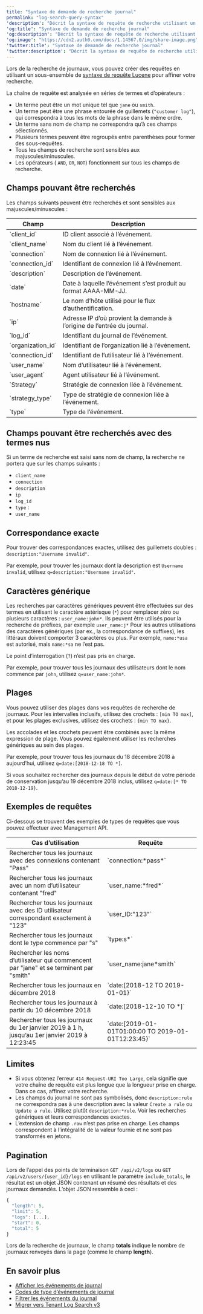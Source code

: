 ```yaml
---
title: "Syntaxe de demande de recherche journal"
permalink: "log-search-query-syntax"
'description': "Décrit la syntaxe de requête de recherche utilisant un sous-ensemble de syntaxe de requête Lucene pour affiner les recherches de journaux Auth0."
'og:title': "Syntaxe de demande de recherche journal"
'og:description': "Décrit la syntaxe de requête de recherche utilisant un sous-ensemble de syntaxe de requête Lucene pour affiner les recherches de journaux Auth0."
'og:image': "https://cdn2.auth0.com/docs/1.14567.0/img/share-image.png"
'twitter:title': "Syntaxe de demande de recherche journal"
'twitter:description': "Décrit la syntaxe de requête de recherche utilisant un sous-ensemble de syntaxe de requête Lucene pour affiner les recherches de journaux Auth0."
---
```


Lors de la recherche de journaux, vous pouvez créer des requêtes en utilisant un sous-ensemble de [syntaxe de requête Lucene](http://www.lucenetutorial.com/lucene-query-syntax.html) pour affiner votre recherche.

La chaîne de requête est analysée en séries de termes et d’opérateurs :

* Un terme peut être un mot unique tel que `jane` ou `smith`.
* Un terme peut être une phrase entourée de guillemets (`"customer log"`), qui correspondra à tous les mots de la phrase dans le même ordre.
* Un terme sans nom de champ ne correspondra qu’à ces champs sélectionnés.
* Plusieurs termes peuvent être regroupés entre parenthèses pour former des sous-requêtes.
* Tous les champs de recherche sont sensibles aux majuscules/minuscules.
* Les opérateurs ( `AND`,  `OR`,  `NOT`) fonctionnent sur tous les champs de recherche.

## Champs pouvant être recherchés

Les champs suivants peuvent être recherchés et sont sensibles aux majuscules/minuscules :

<table class="table"><thead>
<tr>
<th><strong>Champ</strong></th>
<th><strong>Description</strong></th>
</tr>
</thead>
<tbody>
<tr>
<td>`client_id`</td>
<td>ID client associé à l’événement.</td>
</tr>
<tr>
<td>`client_name`</td>
<td>Nom du client lié à l’événement.</td>
</tr>
<tr>
<td>`connection`</td>
<td>Nom de connexion lié à l’événement.</td>
</tr>
<tr>
<td>`connection_id`</td>
<td>Identifiant de connexion lié à l’événement.</td>
</tr>
<tr>
<td>`description`</td>
<td>Description de l’événement.</td>
</tr>
<tr>
<td>`date`</td>
<td>Date à laquelle l’événement s’est produit au format AAAA-MM-JJ.</td>
</tr>
<tr>
<td>`hostname`</td>
<td>Le nom d’hôte utilisé pour le flux d’authentification.</td>
</tr>
<tr>
<td>`ip`</td>
<td>Adresse IP d’où provient la demande à l’origine de l’entrée du journal.</td>
</tr>
<tr>
<td>`log_id`</td>
<td>Identifiant du journal de l’événement.</td>
</tr>
<tr>
<td>`organization_id`</td>
<td>Identifiant de l’organization lié à l’événement.</td>
</tr>
<tr>
<td>`connection_id`</td>
<td>Identifiant de l’utilisateur lié à l’événement.</td>
</tr>
<tr>
<td>`user_name`</td>
<td>Nom d’utilisateur lié à l’événement.</td>
</tr>
<tr>
<td>`user_agent`</td>
<td>Agent utilisateur lié à l’événement.</td>
</tr>
<tr>
<td>`Strategy`</td>
<td>Stratégie de connexion liée à l’événement.</td>
</tr>
<tr>
<td>`strategy_type`</td>
<td>Type de stratégie de connexion liée à l’événement.</td>
</tr>
<tr>
<td>`type`</td>
<td>Type de l’événement.</td>
</tr>
</tbody>
</table>

## Champs pouvant être recherchés avec des termes nus

Si un terme de recherche est saisi sans nom de champ, la recherche ne portera que sur les champs suivants :

* `client_name`
* `connection`
* `description`
* `ip`
* `log_id`
* `type` :
* `user_name`

## Correspondance exacte

Pour trouver des correspondances exactes, utilisez des guillemets doubles : `description:"Username invalid"`.

Par exemple, pour trouver les journaux dont la description est `Username invalid`, utilisez `q=description:"Username invalid"`.

## Caractères générique

Les recherches par caractères génériques peuvent être effectuées sur des termes en utilisant le caractère astérisque (`*`) pour remplacer zéro ou plusieurs caractères : `user_name:john*`. Ils peuvent être utilisés pour la recherche de préfixes, par exemple `user_name:j*` Pour les autres utilisations des caractères génériques (par ex., la correspondance de suffixes), les littéraux doivent comporter 3 caractères ou plus. Par exemple, `name:*usa` est autorisé, mais `name:*sa` ne l’est pas.

Le point d’interrogation (`?`) n’est pas pris en charge.

Par exemple, pour trouver tous les journaux des utilisateurs dont le nom commence par `john`, utilisez `q=user_name:john*`.

## Plages

Vous pouvez utiliser des plages dans vos requêtes de recherche de journaux. Pour les intervalles inclusifs, utilisez des crochets : `[min TO max]`, et pour les plages exclusives, utilisez des crochets : `{min TO max}`.

Les accolades et les crochets peuvent être combinés avec la même expression de plage. Vous pouvez également utiliser les recherches génériques au sein des plages.

Par exemple, pour trouver tous les journaux du 18 décembre 2018 à aujourd’hui, utilisez `q=date:[2018-12-18 TO *]`.

Si vous souhaitez rechercher des journaux depuis le début de votre période de conservation jusqu’au 19 décembre 2018 inclus, utilisez `q=date:[* TO 2018-12-19}`.

## Exemples de requêtes

Ci-dessous se trouvent des exemples de types de requêtes que vous pouvez effectuer avec <Tooltip href="/docs/fr-ca/glossary?term=management-api" tip="Management API
Un produit permettant aux clients d’effectuer des tâches administratives." cta="Voir le glossaire">Management API</Tooltip>.

<table class="table"><thead>
<tr>
<th>Cas d’utilisation</th>
<th>Requête</th>
</tr>
</thead>
<tbody>
<tr>
<td>Rechercher tous les journaux avec des connexions contenant "Pass"</td>
<td>`connection:*pass*`</td>
</tr>
<tr>
<td>Rechercher tous les journaux avec un nom d’utilisateur contenant "fred"</td>
<td>`user_name:*fred*`</td>
</tr>
<tr>
<td>Rechercher tous les journaux avec des ID utilisateur correspondant exactement à "123"</td>
<td>`user_ID:"123"`</td>
</tr>
<tr>
<td>Rechercher tous les journaux dont le type commence par "s"</td>
<td>`type:s*`</td>
</tr>
<tr>
<td>Rechercher les noms d’utilisateur qui commencent par "jane" et se terminent par "smith"</td>
<td>`user_name:jane*smith`</td>
</tr>
<tr>
<td>Rechercher tous les journaux en décembre 2018</td>
<td>`date:[2018-12 TO 2019-01-01}`</td>
</tr>
<tr>
<td>Rechercher tous les journaux à partir du 10 décembre 2018</td>
<td>`date:[2018-12-10 TO *]`</td>
</tr>
<tr>
<td>Rechercher tous les journaux du 1er janvier 2019 à 1 h, jusqu’au 1er janvier 2019 à 12:23:45</td>
<td>`date:[2019-01-01T01:00:00 TO 2019-01-01T12:23:45}`</td>
</tr>
</tbody>
</table>

## Limites

* Si vous obtenez l’erreur `414 Request-URI Too Large`, cela signifie que votre chaîne de requête est plus longue que la longueur prise en charge. Dans ce cas, affinez votre recherche.
* Les champs du journal ne sont pas symbolisés, donc `description:rule` ne correspondra pas à une description avec la valeur `Create a rule` ou `Update a rule`. Utilisez plutôt `description:*rule`. Voir les recherches génériques et leurs correspondances exactes.
* L’extension de champ `.raw` n’est pas prise en charge. Les champs correspondent à l’intégralité de la valeur fournie et ne sont pas transformés en jetons.

## Pagination

Lors de l’appel des points de terminaison `GET /api/v2/logs` ou `GET /api/v2/users/{user_id}/logs` en utilisant le paramètre `include_totals`, le résultat est un objet JSON contenant un résumé des résultats et des journaux demandés. L’objet JSON ressemble à ceci :

```javascript lines
{
  "length": 5,
  "limit": 5,
  "logs": [...],
  "start": 0,
  "total": 5
}
```

Lors de la recherche de journaux, le champ **totals** indique le nombre de journaux renvoyés dans la page (comme le champ **length**).

## En savoir plus

* [Afficher les événements de journal](/docs/fr-ca/deploy-monitor/logs/view-log-events)
* [Codes de type d’événements de journal](/docs/fr-ca/deploy-monitor/logs/log-event-type-codes)
* [Filtrer les événements du journal](/docs/fr-ca/deploy-monitor/logs/log-event-filters)
* [Migrer vers Tenant Log Search v3](/docs/fr-ca/troubleshoot/product-lifecycle/past-migrations/migrate-to-tenant-log-search-v3)